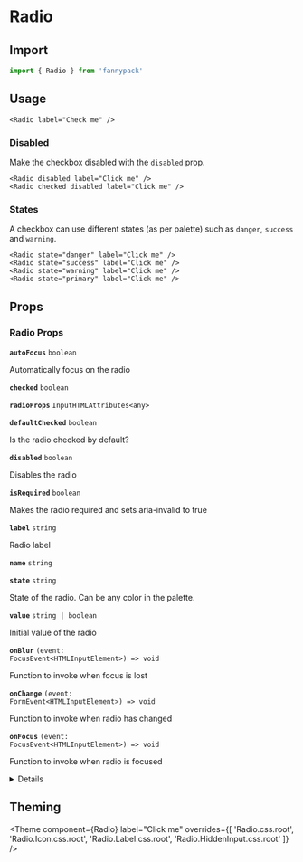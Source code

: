 
# Radio

## Import

```jsx
import { Radio } from 'fannypack'
```

## Usage

```jsx-live
<Radio label="Check me" />
```

### Disabled

Make the checkbox disabled with the `disabled` prop.

```jsx-live
<Radio disabled label="Click me" />
<Radio checked disabled label="Click me" />
```

### States

A checkbox can use different states (as per palette) such as `danger`, `success` and `warning`.

```jsx-live
<Radio state="danger" label="Click me" />
<Radio state="success" label="Click me" />
<Radio state="warning" label="Click me" />
<Radio state="primary" label="Click me" />
```

## Props

### Radio Props

<!-- Automatically generated -->

**<Code marginRight="major-1">autoFocus</Code>** <Code fontSize="150" palette="primary">boolean</Code> 

Automatically focus on the radio

<Box marginBottom="major-4" />

**<Code marginRight="major-1">checked</Code>** <Code fontSize="150" palette="primary">boolean</Code> 

<Box marginBottom="major-4" />

**<Code marginRight="major-1">radioProps</Code>** <Code fontSize="150" palette="primary">InputHTMLAttributes&#60;any&#62;</Code> 

<Box marginBottom="major-4" />

**<Code marginRight="major-1">defaultChecked</Code>** <Code fontSize="150" palette="primary">boolean</Code> 

Is the radio checked by default?

<Box marginBottom="major-4" />

**<Code marginRight="major-1">disabled</Code>** <Code fontSize="150" palette="primary">boolean</Code> 

Disables the radio

<Box marginBottom="major-4" />

**<Code marginRight="major-1">isRequired</Code>** <Code fontSize="150" palette="primary">boolean</Code> 

Makes the radio required and sets aria-invalid to true

<Box marginBottom="major-4" />

**<Code marginRight="major-1">label</Code>** <Code fontSize="150" palette="primary">string</Code> 

Radio label

<Box marginBottom="major-4" />

**<Code marginRight="major-1">name</Code>** <Code fontSize="150" palette="primary">string</Code> 

<Box marginBottom="major-4" />

**<Code marginRight="major-1">state</Code>** <Code fontSize="150" palette="primary">string</Code> 

State of the radio. Can be any color in the palette.

<Box marginBottom="major-4" />

**<Code marginRight="major-1">value</Code>** <Code fontSize="150" palette="primary">string | boolean</Code> 

Initial value of the radio

<Box marginBottom="major-4" />

**<Code marginRight="major-1">onBlur</Code>** <Code fontSize="150" palette="primary">(event: FocusEvent&#60;HTMLInputElement&#62;) =&#62; void</Code> 

Function to invoke when focus is lost

<Box marginBottom="major-4" />

**<Code marginRight="major-1">onChange</Code>** <Code fontSize="150" palette="primary">(event: FormEvent&#60;HTMLInputElement&#62;) =&#62; void</Code> 

Function to invoke when radio has changed

<Box marginBottom="major-4" />

**<Code marginRight="major-1">onFocus</Code>** <Code fontSize="150" palette="primary">(event: FocusEvent&#60;HTMLInputElement&#62;) =&#62; void</Code> 

Function to invoke when radio is focused

<Box marginBottom="major-4" />

<details><Box use="summary" marginBottom="major-2">Inherits <code><strong>Box</strong></code> props</Box>

**<Code marginRight="major-1">use</Code>**  

<Code isBlock palette="primary" fontSize="150" padding="minor-1" marginBottom="major-2">
{`string
  | ComponentClass<any, any>
  | FunctionComponent<any>`}
</Code>

<Box marginBottom="major-4" />

**<Code marginRight="major-1">className</Code>** <Code fontSize="150" palette="primary">string</Code> 

<Box marginBottom="major-4" />

**<Code marginRight="major-1">children</Code>**  

<Code isBlock palette="primary" fontSize="150" padding="minor-1" marginBottom="major-2">
{`string
  | number
  | boolean
  | {}
  | ReactElement<any, string
  | ((props: any) => ReactElement<any, string
  | ...
  | (new (props: any) => Component<any, any, any>)>)
  | (new (props: any) => Component<any, any, any>)>
  | ReactNodeArray
  | ReactPortal
  | ((props: BoxProps) => ReactNode)`}
</Code>

<Box marginBottom="major-4" />

**<Code marginRight="major-1">altitude</Code>** <Code fontSize="150" palette="primary">string</Code> 

<Box marginBottom="major-4" />

**<Code marginRight="major-1">showBreakpoint</Code>** <Code fontSize="150" palette="primary">string</Code> 

<Box marginBottom="major-4" />

**<Code marginRight="major-1">hiddenBreakpoint</Code>** <Code fontSize="150" palette="primary">string</Code> 

<Box marginBottom="major-4" />

**<Code marginRight="major-1">overrides</Code>**  

<Code isBlock palette="primary" fontSize="150" padding="minor-1" marginBottom="major-2">
{`{
  altitudes?: AltitudesThemeConfig;
  borders?: BordersThemeConfig;
  borderRadii?: BorderRadiiThemeConfig;
  breakpoints?: BreakpointsThemeConfig;
  fontSizes?: FontSizeThemeConfig;
  fontWeights?: FontWeightsThemeConfig;
  ... 62 more ...;
  Tooltip?: TooltipThemeConfig;
}`}
</Code>

<Box marginBottom="major-4" />

**<Code marginRight="major-1">elementRef</Code>** <Code fontSize="150" palette="primary">((instance: any) =&#62; void) | RefObject&#60;any&#62;</Code> 

<Box marginBottom="major-4" />

**<Code marginRight="major-1">themeKeyOverride</Code>** <Code fontSize="150" palette="primary">string</Code> 

<Box marginBottom="major-4" />

</details>
            

## Theming

<Theme
  component={Radio}
  label="Click me"
  overrides={[
    'Radio.css.root',
    'Radio.Icon.css.root',
    'Radio.Label.css.root',
    'Radio.HiddenInput.css.root'
  ]} />
